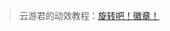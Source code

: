 > 云游君的动效教程：[旋转吧！徽章！](https://www.yunyoujun.cn/posts/how-to-realize-badge-rotation#%E5%89%8D%E8%A8%80)
